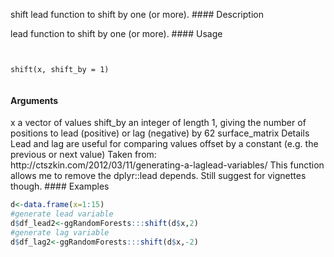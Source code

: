 
shift lead function to shift by one (or more).
#### Description 

lead function to shift by one (or more).
#### Usage 
<pre><code>

shift(x, shift_by = 1)

</code></pre>
#### Arguments

x a vector of values
shift_by an integer of length 1, giving the number of positions to lead (positive) or lag
(negative) by
62 surface_matrix
Details
Lead and lag are useful for comparing values offset by a constant (e.g. the previous or next value)
Taken from: http://ctszkin.com/2012/03/11/generating-a-laglead-variables/
This function allows me to remove the dplyr::lead depends. Still suggest for vignettes though.
#### Examples 
```r

d<-data.frame(x=1:15)
#generate lead variable
d$df_lead2<-ggRandomForests:::shift(d$x,2)
#generate lag variable
d$df_lag2<-ggRandomForests:::shift(d$x,-2)
```
